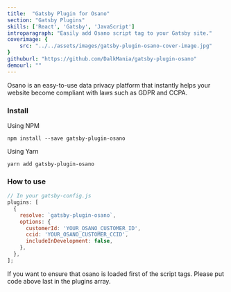 ```yaml
---
title:  "Gatsby Plugin for Osano"
section: "Gatsby Plugins"
skills: ['React', 'Gatsby', 'JavaScript']
introparagraph: "Easily add Osano script tag to your Gatsby site."
coverimage: {
    src: "../../assets/images/gatsby-plugin-osano-cover-image.jpg"
}
githuburl: "https://github.com/DalkMania/gatsby-plugin-osano"
demourl: ""
---
```


Osano is an easy-to-use data privacy platform that instantly helps your website become compliant with laws such as GDPR and CCPA.

### Install

Using NPM

```
npm install --save gatsby-plugin-osano
```

Using Yarn

```
yarn add gatsby-plugin-osano
```

### How to use

```javascript
// In your gatsby-config.js
plugins: [
  {
    resolve: `gatsby-plugin-osano`,
    options: {
      customerId: 'YOUR_OSANO_CUSTOMER_ID',
      ccid: 'YOUR_OSANO_CUSTOMER_CCID',
      includeInDevelopment: false,
    },
  },
];
```

If you want to ensure that osano is loaded first of the script tags. Please put code above last in the plugins array.